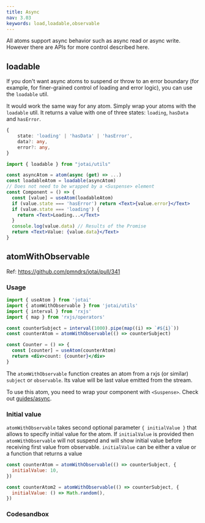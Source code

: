 ```yaml
---
title: Async
nav: 3.03
keywords: load,loadable,observable
---
```


All atoms support async behavior such as async read or async write. However there are APIs for more control described here.

## loadable

If you don't want async atoms to suspend or throw to an error boundary (for example, for finer-grained control of loading and error logic), you can use the `loadable` util.

It would work the same way for any atom. Simply wrap your atoms with the `loadable` util. It returns a value with one of three states: `loading`, `hasData` and `hasError`.

```ts
{
	state: 'loading' | 'hasData' | 'hasError',
	data?: any,
	error?: any,
}
```

```jsx
import { loadable } from "jotai/utils"

const asyncAtom = atom(async (get) => ...)
const loadableAtom = loadable(asyncAtom)
// Does not need to be wrapped by a <Suspense> element
const Component = () => {
  const [value] = useAtom(loadableAtom)
  if (value.state === 'hasError') return <Text>{value.error}</Text>
  if (value.state === 'loading') {
    return <Text>Loading...</Text>
  }
  console.log(value.data) // Results of the Promise
  return <Text>Value: {value.data}</Text>
}
```

## atomWithObservable

Ref: https://github.com/pmndrs/jotai/pull/341

### Usage

```jsx
import { useAtom } from 'jotai'
import { atomWithObservable } from 'jotai/utils'
import { interval } from 'rxjs'
import { map } from 'rxjs/operators'

const counterSubject = interval(1000).pipe(map((i) => `#${i}`))
const counterAtom = atomWithObservable(() => counterSubject)

const Counter = () => {
  const [counter] = useAtom(counterAtom)
  return <div>count: {counter}</div>
}
```

The `atomWithObservable` function creates an atom from a rxjs (or similar) `subject` or `observable`.
Its value will be last value emitted from the stream.

To use this atom, you need to wrap your component with `<Suspense>`. Check out [guides/async](../guides/async.mdx).

### Initial value

`atomWithObservable` takes second optional parameter `{ initialValue }` that allows to specify initial value for the atom. If `initialValue` is provided then `atomWithObservable` will not suspend and will show initial value before receiving first value from observable. `initialValue` can be either a value or a function that returns a value

```js
const counterAtom = atomWithObservable(() => counterSubject, {
  initialValue: 10,
})

const counterAtom2 = atomWithObservable(() => counterSubject, {
  initialValue: () => Math.random(),
})
```

### Codesandbox

<CodeSandbox id="88pnt" />
